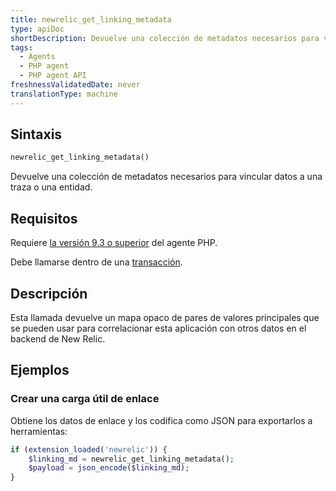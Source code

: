 ```yaml
---
title: newrelic_get_linking_metadata
type: apiDoc
shortDescription: Devuelve una colección de metadatos necesarios para vincular datos a una traza o una entidad.
tags:
  - Agents
  - PHP agent
  - PHP agent API
freshnessValidatedDate: never
translationType: machine
---
```


## Sintaxis

```php
newrelic_get_linking_metadata()
```

Devuelve una colección de metadatos necesarios para vincular datos a una traza o una entidad.

## Requisitos

Requiere [la versión 9.3 o superior](/docs/release-notes/agent-release-notes/php-release-notes) del agente PHP.

Debe llamarse dentro de una [transacción](/docs/accounts-partnerships/education/getting-started-new-relic/glossary#transaction).

## Descripción

Esta llamada devuelve un mapa opaco de pares de valores principales que se pueden usar para correlacionar esta aplicación con otros datos en el backend de New Relic.

## Ejemplos

### Crear una carga útil de enlace

Obtiene los datos de enlace y los codifica como JSON para exportarlos a herramientas:

```php
if (extension_loaded('newrelic')) {
    $linking_md = newrelic_get_linking_metadata();
    $payload = json_encode($linking_md);
}
```
